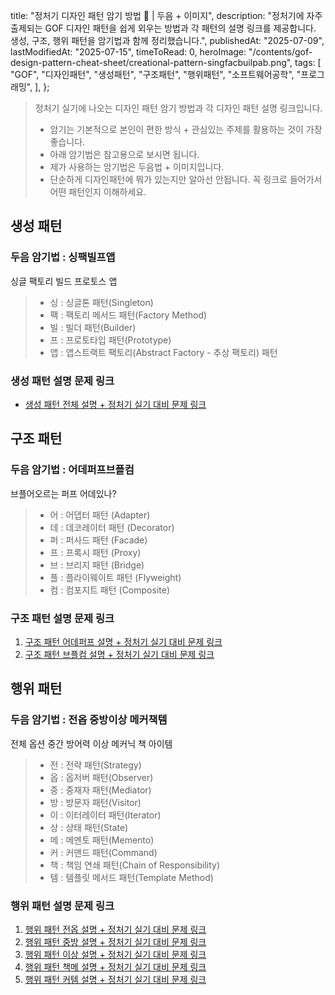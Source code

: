 
  title: "정처기 디자인 패턴 암기 방법 👺 | 두음 + 이미지",
  description:
    "정처기에 자주 출제되는 GOF 디자인 패턴을 쉽게 외우는 방법과 각 패턴의 설명 링크를 제공합니다. 생성, 구조, 행위 패턴을 암기법과 함께 정리했습니다.",
  publishedAt: "2025-07-09",
  lastModifiedAt: "2025-07-15",
  timeToRead: 0,
  heroImage:
    "/contents/gof-design-pattern-cheat-sheet/creational-pattern-singfacbuilpab.png",
  tags: [
    "GOF",
    "디자인패턴",
    "생성패턴",
    "구조패턴",
    "행위패턴",
    "소프트웨어공학",
    "프로그래밍",
  ],
};

> 정처기 실기에 나오는 디자인 패턴 암기 방법과 각 디자인 패턴 설명 링크입니다.
>
> - 암기는 기본적으로 본인이 편한 방식 + 관심있는 주제를 활용하는 것이 가장 좋습니다.
> - 아래 암기법은 참고용으로 보시면 됩니다.
> - 제가 사용하는 암기법은 두음법 + 이미지입니다.
> - 단순하게 디자인패턴에 뭐가 있는지만 알아선 안됩니다. 꼭 링크로 들어가서 어떤 패턴인지 이해하세요.

## 생성 패턴

### 두음 암기법 : **싱팩빌프앱**

싱글 팩토리 빌드 프로토스 앱

<ImageWithCaption
  src="/contents/gof-design-pattern-cheat-sheet/creational-pattern-singfacbuilpab.png"
  alt="생성 패턴 암기법"
  caption="생성 패턴 이미지 암기법: 싱팩빌프앱"
  width={1024}
  height={1024}
  maxWidth={450}
/>

> - 싱 : 싱글톤 패턴(Singleton)
> - 팩 : 팩토리 메서드 패턴(Factory Method)
> - 빌 : 빌더 패턴(Builder)
> - 프 : 프로토타입 패턴(Prototype)
> - 앱 : 앱스트랙트 팩토리(Abstract Factory - 추상 팩토리) 패턴

### 생성 패턴 설명 문제 링크

- [생성 패턴 전체 설명 + 정처기 실기 대비 문제 링크](/ko/blog/gof-design-creational-pattern-for-exam)

## 구조 패턴

### 두음 암기법 : **어데퍼프브플컴**

브플어오르는 퍼프 어데있나?

<ImageWithCaption
  src="/contents/gof-design-pattern-cheat-sheet/whrerispuffcome.png"
  alt="구조 패턴 암기법"
  caption="구조 패턴 이미지 암기법: 어데퍼프브플컴"
  width={1024}
  height={1024}
  maxWidth={450}
/>

> - 어 : 어댑터 패턴 (Adapter)
> - 데 : 데코레이터 패턴 (Decorator)
> - 퍼 : 퍼사드 패턴 (Facade)
> - 프 : 프록시 패턴 (Proxy)
> - 브 : 브리지 패턴 (Bridge)
> - 플 : 플라이웨이트 패턴 (Flyweight)
> - 컴 : 컴포지트 패턴 (Composite)

### 구조 패턴 설명 문제 링크

1. [구조 패턴 어데퍼프 설명 + 정처기 실기 대비 문제 링크](/ko/blog/gof-design-structural-pattern-for-exam)
2. [구조 패턴 브플컴 설명 + 정처기 실기 대비 문제 링크](/ko/blog/gof-design-structural-pattern-2)

## 행위 패턴

### 두음 암기법 : **전옵 중방이상 메커책템**

전체 옵션 중간 방어력 이상 메커닉 책 아이템

<ImageWithCaption
  src="/contents/gof-design-pattern-cheat-sheet/behavioral-pattern-alloptionabovemiddledefencebookmechanictem.png"
  alt="행위 패턴 암기법"
  caption="행위 패턴 이미지 암기법: 전옵 중방이상 메커책템"
  width={1024}
  height={1024}
  maxWidth={450}
/>

> - 전 : 전략 패턴(Strategy)
> - 옵 : 옵저버 패턴(Observer)
> - 중 : 중재자 패턴(Mediator)
> - 방 : 방문자 패턴(Visitor)
> - 이 : 이터레이터 패턴(Iterator)
> - 상 : 상태 패턴(State)
> - 메 : 메멘토 패턴(Memento)
> - 커 : 커맨드 패턴(Command)
> - 책 : 책임 연쇄 패턴(Chain of Responsibility)
> - 템 : 템플릿 메서드 패턴(Template Method)

### 행위 패턴 설명 문제 링크

1. [행위 패턴 전옵 설명 + 정처기 실기 대비 문제 링크](/ko/blog/gof-design-behavioral-pattern-1)
2. [행위 패턴 중방 설명 + 정처기 실기 대비 문제 링크](/ko/blog/gof-design-behavioral-pattern-5)
3. [행위 패턴 이상 설명 + 정처기 실기 대비 문제 링크](/ko/blog/gof-design-behavioral-pattern-4)
4. [행위 패턴 책메 설명 + 정처기 실기 대비 문제 링크](/ko/blog/gof-design-behavioral-pattern-3)
5. [행위 패턴 커템 설명 + 정처기 실기 대비 문제 링크](/ko/blog/gof-design-behavioral-pattern-2)
